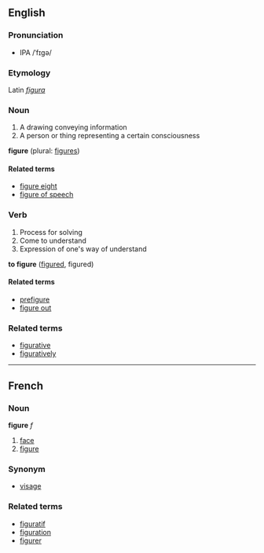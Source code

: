 ==English==
===Pronunciation===
*IPA /ˈfɪgə/
===Etymology===
Latin ''[[figura]]''
===Noun===
# A drawing conveying information
# A person or thing representing a certain consciousness

'''figure''' (plural: [[figures]])

====Related terms====
*[[figure eight]]
*[[figure of speech]]

===Verb===
# Process for solving
# Come to understand
# Expression of one's way of understand

'''to figure''' ([[figured]], figured)

====Related terms====<!-- related to the verb -->
*[[prefigure]]
*[[figure out]]

===Related terms===<!-- related but not sure whether to noun or verb -->
*[[figurative]]
*[[figuratively]]

----

==French==
===Noun===
'''figure''' ''f''

# [[face]]
# [[figure]]

===Synonym===
*[[visage]]

===Related terms===
*[[figuratif]]
*[[figuration]]
*[[figurer]]